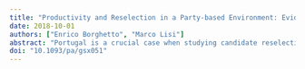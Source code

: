 ```yaml
---
title: "Productivity and Reselection in a Party-based Environment: Evidence from the Portuguese Case"
date: 2018-10-01
authors: ["Enrico Borghetto", "Marco Lisi"]
abstract: "Portugal is a crucial case when studying candidate reselection in a party-dominated setting. While we expect the productivity of Members of Parliament (MP) to be strongly associated with reselection, it should not affect the position of reselected representatives on the party list. These expectations are tested using data on MPs' parliamentary activities across eight years (from 2007 to 2015), while controlling for alternative hypotheses. Although the two main hypotheses are confirmed, we found that both electoral vulnerability and district magnitude condition the effect of MPs’ productivity on reselection. Overall, the results are in line with the literature on reselection and suggest that other factors, such as party loyalty, may be germane to the understanding of the reselection process in Portugal."
doi: "10.1093/pa/gsx051"
---
```



